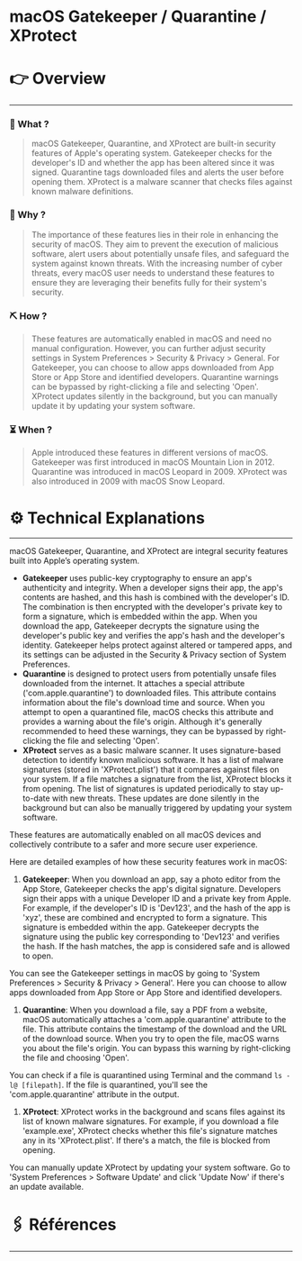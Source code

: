 # macOS Gatekeeper / Quarantine / XProtect


# 👉 Overview

---

### 👀 What ?

> macOS Gatekeeper, Quarantine, and XProtect are built-in security features of Apple's operating system. Gatekeeper checks for the developer's ID and whether the app has been altered since it was signed. Quarantine tags downloaded files and alerts the user before opening them. XProtect is a malware scanner that checks files against known malware definitions.
> 

### 🧐 Why ?

> The importance of these features lies in their role in enhancing the security of macOS. They aim to prevent the execution of malicious software, alert users about potentially unsafe files, and safeguard the system against known threats. With the increasing number of cyber threats, every macOS user needs to understand these features to ensure they are leveraging their benefits fully for their system's security.
> 

### ⛏️ How ?

> These features are automatically enabled in macOS and need no manual configuration. However, you can further adjust security settings in System Preferences > Security & Privacy > General. For Gatekeeper, you can choose to allow apps downloaded from App Store or App Store and identified developers. Quarantine warnings can be bypassed by right-clicking a file and selecting 'Open'. XProtect updates silently in the background, but you can manually update it by updating your system software.
> 

### ⏳ When ?

> Apple introduced these features in different versions of macOS. Gatekeeper was first introduced in macOS Mountain Lion in 2012. Quarantine was introduced in macOS Leopard in 2009. XProtect was also introduced in 2009 with macOS Snow Leopard.
> 

# ⚙️ Technical Explanations

---

macOS Gatekeeper, Quarantine, and XProtect are integral security features built into Apple’s operating system.

- **Gatekeeper** uses public-key cryptography to ensure an app's authenticity and integrity. When a developer signs their app, the app's contents are hashed, and this hash is combined with the developer's ID. The combination is then encrypted with the developer's private key to form a signature, which is embedded within the app. When you download the app, Gatekeeper decrypts the signature using the developer's public key and verifies the app's hash and the developer's identity. Gatekeeper helps protect against altered or tampered apps, and its settings can be adjusted in the Security & Privacy section of System Preferences.
- **Quarantine** is designed to protect users from potentially unsafe files downloaded from the internet. It attaches a special attribute ('com.apple.quarantine') to downloaded files. This attribute contains information about the file's download time and source. When you attempt to open a quarantined file, macOS checks this attribute and provides a warning about the file's origin. Although it's generally recommended to heed these warnings, they can be bypassed by right-clicking the file and selecting 'Open'.
- **XProtect** serves as a basic malware scanner. It uses signature-based detection to identify known malicious software. It has a list of malware signatures (stored in 'XProtect.plist') that it compares against files on your system. If a file matches a signature from the list, XProtect blocks it from opening. The list of signatures is updated periodically to stay up-to-date with new threats. These updates are done silently in the background but can also be manually triggered by updating your system software.

These features are automatically enabled on all macOS devices and collectively contribute to a safer and more secure user experience.

Here are detailed examples of how these security features work in macOS:

1. **Gatekeeper**: When you download an app, say a photo editor from the App Store, Gatekeeper checks the app's digital signature. Developers sign their apps with a unique Developer ID and a private key from Apple. For example, if the developer's ID is 'Dev123', and the hash of the app is 'xyz', these are combined and encrypted to form a signature. This signature is embedded within the app. Gatekeeper decrypts the signature using the public key corresponding to 'Dev123' and verifies the hash. If the hash matches, the app is considered safe and is allowed to open.

You can see the Gatekeeper settings in macOS by going to 'System Preferences > Security & Privacy > General'. Here you can choose to allow apps downloaded from App Store or App Store and identified developers.

1. **Quarantine**: When you download a file, say a PDF from a website, macOS automatically attaches a 'com.apple.quarantine' attribute to the file. This attribute contains the timestamp of the download and the URL of the download source. When you try to open the file, macOS warns you about the file's origin. You can bypass this warning by right-clicking the file and choosing 'Open'.

You can check if a file is quarantined using Terminal and the command `ls -l@ [filepath]`. If the file is quarantined, you'll see the 'com.apple.quarantine' attribute in the output.

1. **XProtect**: XProtect works in the background and scans files against its list of known malware signatures. For example, if you download a file 'example.exe', XProtect checks whether this file's signature matches any in its 'XProtect.plist'. If there's a match, the file is blocked from opening.

You can manually update XProtect by updating your system software. Go to 'System Preferences > Software Update' and click 'Update Now' if there's an update available.

# 🖇️ Références

---